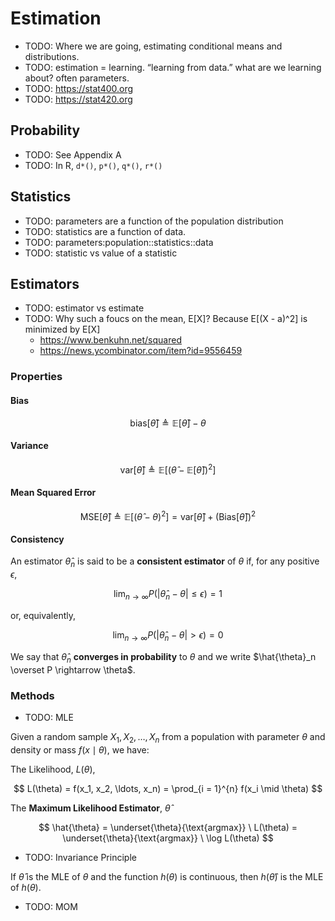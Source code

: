 # Estimation

- TODO: Where we are going, estimating conditional means and distributions.
- TODO: estimation = learning. "learning from data." what are we learning about? often parameters.
- TODO: <https://stat400.org>
- TODO: <https://stat420.org>

## Probability

- TODO: See Appendix A
- TODO: In R, `d*()`, `p*()`, `q*()`, `r*()`

## Statistics

- TODO: parameters are a function of the population distribution
- TODO: statistics are a function of data.
- TODO: parameters:population::statistics::data
- TODO: statistic vs value of a statistic

## Estimators

- TODO: estimator vs estimate
- TODO: Why such a foucs on the mean, E[X]? Because E[(X - a)^2] is minimized by E[X]
    - <https://www.benkuhn.net/squared>
    - <https://news.ycombinator.com/item?id=9556459>

### Properties

#### Bias

$$
\text{bias}\left[\hat{\theta}\right] \triangleq 
\mathbb{E}\left[\hat{\theta}\right] - \theta
$$

#### Variance

$$
\text{var}\left[\hat{\theta}\right] \triangleq 
\mathbb{E}\left[ \left( \hat{\theta} -\mathbb{E}\left[\hat{\theta}\right] \right)^2 \right]
$$

#### Mean Squared Error

$$
\text{MSE}\left[\hat{\theta}\right] \triangleq  
\mathbb{E}\left[\left(\hat{\theta} - \theta\right)^2\right] = 
\text{var}\left[\hat{\theta}\right] + 
\left(\text{Bias}\left[\hat{\theta}\right]\right)^2
$$

#### Consistency

An estimator $\hat{\theta}_n$ is said to be a **consistent estimator** of $\theta$ if, for any positive $\epsilon$, 

$$
\lim_{n \rightarrow \infty} P\left( \left| \hat{\theta}_n - \theta \right| \leq  \epsilon\right) =1
$$

or, equivalently,

$$
\lim_{n \rightarrow \infty} P\left( \left| \hat{\theta}_n - \theta \right| >  \epsilon\right) =0
$$

We say that $\hat{\theta}_n$ **converges in probability** to $\theta$ and we write $\hat{\theta}_n \overset P \rightarrow \theta$.

### Methods

- TODO: MLE

Given a random sample $X_1, X_2, \ldots, X_n$ from a population with parameter $\theta$ and density or mass $f(x \mid \theta)$, we have:

The Likelihood, $L(\theta)$,

$$
L(\theta) = f(x_1, x_2, \ldots, x_n) = \prod_{i = 1}^{n} f(x_i \mid \theta)
$$

The **Maximum Likelihood Estimator**, $\hat{\theta}$

$$
\hat{\theta} =  \underset{\theta}{\text{argmax}} \ L(\theta) = \underset{\theta}{\text{argmax}} \ \log L(\theta)
$$
 

- TODO: Invariance Principle

If $\hat{\theta}$ is the MLE of $\theta$ and the function $h(\theta)$ is continuous, then $h(\hat{\theta})$ is the MLE of $h(\theta)$.

- TODO: MOM

###
